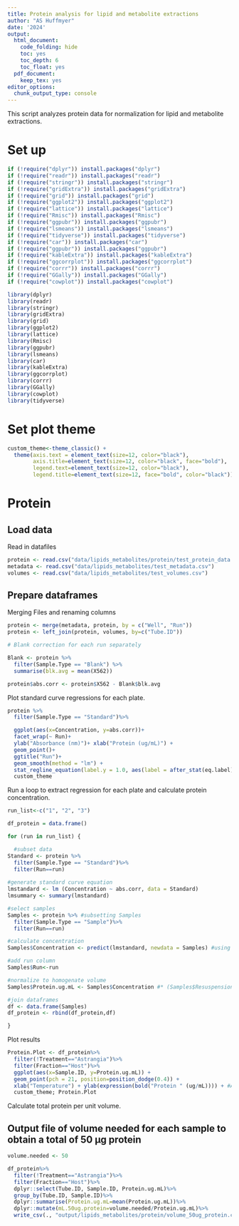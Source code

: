 ```yaml
---
title: Protein analysis for lipid and metabolite extractions
author: "AS Huffmyer"
date: '2024'
output:
  html_document:
    code_folding: hide
    toc: yes
    toc_depth: 6
    toc_float: yes
  pdf_document:
    keep_tex: yes
editor_options: 
  chunk_output_type: console
---
```

This script analyzes protein data for normalization for lipid and metabolite extractions. 

# Set up 

```r
if (!require("dplyr")) install.packages("dplyr")
if (!require("readr")) install.packages("readr")
if (!require("stringr")) install.packages("stringr")
if (!require("gridExtra")) install.packages("gridExtra")
if (!require("grid")) install.packages("grid")
if (!require("ggplot2")) install.packages("ggplot2")
if (!require("lattice")) install.packages("lattice")
if (!require("Rmisc")) install.packages("Rmisc")
if (!require("ggpubr")) install.packages("ggpubr")
if (!require("lsmeans")) install.packages("lsmeans")
if (!require("tidyverse")) install.packages("tidyverse")
if (!require("car")) install.packages("car")
if (!require("ggpubr")) install.packages("ggpubr")
if (!require("kableExtra")) install.packages("kableExtra")
if (!require("ggcorrplot")) install.packages("ggcorrplot")
if (!require("corrr")) install.packages("corrr")
if (!require("GGally")) install.packages("GGally")
if (!require("cowplot")) install.packages("cowplot")

library(dplyr)
library(readr)
library(stringr)
library(gridExtra)
library(grid)
library(ggplot2)
library(lattice)
library(Rmisc)
library(ggpubr)
library(lsmeans)
library(car)
library(kableExtra)
library(ggcorrplot)
library(corrr)
library(GGally)
library(cowplot)
library(tidyverse)
```

# Set plot theme 

```r
custom_theme<-theme_classic() + 
  theme(axis.text = element_text(size=12, color="black"), 
        axis.title=element_text(size=12, color="black", face="bold"), 
        legend.text=element_text(size=12, color="black"), 
        legend.title=element_text(size=12, face="bold", color="black"))
```

# Protein

## Load data  

Read in datafiles

```r
protein <- read.csv("data/lipids_metabolites/protein/test_protein_data.csv")
metadata <- read.csv("data/lipids_metabolites/test_metadata.csv")
volumes <- read.csv("data/lipids_metabolites/test_volumes.csv")
```

## Prepare dataframes  

Merging Files and renaming columns

```r
protein <- merge(metadata, protein, by = c("Well", "Run"))
protein <- left_join(protein, volumes, by=c("Tube.ID"))

# Blank correction for each run separately

Blank <- protein %>% 
  filter(Sample.Type == "Blank") %>%
  summarise(blk.avg = mean(X562))

protein$abs.corr <- protein$X562 - Blank$blk.avg
```

Plot standard curve regressions for each plate.  

```r
protein %>% 
  filter(Sample.Type == "Standard")%>%

  ggplot(aes(x=Concentration, y=abs.corr))+
  facet_wrap(~ Run)+
  ylab("Absorbance (nm)")+ xlab("Protein (ug/mL)") + 
  geom_point()+
  ggtitle("Run")+
  geom_smooth(method = "lm") +
  stat_regline_equation(label.y = 1.0, aes(label = after_stat(eq.label))) +
  custom_theme
```

Run a loop to extract regression for each plate and calculate protein concentration.  

```r
run_list<-c("1", "2", "3")

df_protein = data.frame()

for (run in run_list) {

  #subset data
Standard <- protein %>% 
  filter(Sample.Type == "Standard")%>%
  filter(Run==run)
  
#generate standard curve equation
lmstandard <- lm (Concentration ~ abs.corr, data = Standard)
lmsummary <- summary(lmstandard) 

#select samples
Samples <- protein %>% #subsetting Samples
  filter(Sample.Type == "Sample")%>%
  filter(Run==run)

#calculate concentration
Samples$Concentration <- predict(lmstandard, newdata = Samples) #using model to get concentration

#add run column
Samples$Run<-run

#normalize to homogenate volume
Samples$Protein.ug.mL <- Samples$Concentration #* (Samples$Resuspension_volume / 1000) * (25/Samples$Homo_vol)

#join dataframes
df <- data.frame(Samples)
df_protein <- rbind(df_protein,df)

} 

```

Plot results 

```r
Protein.Plot <- df_protein%>%
  filter(!Treatment=="Astrangia")%>%
  filter(Fraction=="Host")%>%
  ggplot(aes(x=Sample.ID, y=Protein.ug.mL)) +
  geom_point(pch = 21, position=position_dodge(0.4)) +
  xlab("Temperature") + ylab(expression(bold("Protein " (ug/mL)))) + #Axis titles
  custom_theme; Protein.Plot
```

Calculate total protein per unit volume.

## Output file of volume needed for each sample to obtain a total of 50 µg protein   

```r
volume.needed <- 50 

df_protein%>%
  filter(!Treatment=="Astrangia")%>%
  filter(Fraction=="Host")%>%
  dplyr::select(Tube.ID, Sample.ID, Protein.ug.mL)%>%
  group_by(Tube.ID, Sample.ID)%>%
  dplyr::summarise(Protein.ug.mL=mean(Protein.ug.mL))%>%
  dplyr::mutate(mL.50ug.protein=volume.needed/Protein.ug.mL)%>%
  write_csv(., "output/lipids_metabolites/protein/volume_50ug_protein.csv")
```

